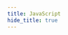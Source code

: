 ```yaml
---
title: JavaScript
hide_title: true
---
```



<FeatureIcon src={javascript} title="JavaScript" />
<LinkList
  data={[
    {
      title: "Value Types",
      link: "/docs/javascript/value-types",
      src: javascript,
    },
    {
      title: "Reference Types",
      link: "/docs/javascript/reference-types",
      src: javascript,
    },
    {
      title: "Operators",
      link: "/docs/javascript/operators",
      src: javascript,
    },
    {
      title: "Solutions",
      link: "/docs/javascript/solutions",
      src: javascript,
    },
  ]}
/>
